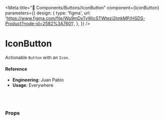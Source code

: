 
<Meta
  title="🧬 Components/Buttons/IconButton"
  component={IconButton}
  parameters={{
    design: {
      type: 'figma',
      url:
        'https://www.figma.com/file/Wp9mDxTvWicSTWtezj2ImkMP/HSDS-Product?node-id=2582%3A7601',
    },
  }}
/>

# IconButton

Actionable `Button` with an `Icon`.

<Preview>
  <Story name="default">
    <IconButton
      icon={text('icon', 'search')}
      iconSize={number('iconSize', 24)}
      shape={select(
        'shape',
        {
          circle: 'circle',
          default: 'default',
        },
        'circle'
      )}
      kind={select(
        'kind',
        {
          primary: 'primary',
          primaryAlt: 'primaryAlt',
          secondary: 'secondary',
          secondaryAlt: 'secondaryAlt',
          default: 'default',
          link: 'link',
        },
        'secondary'
      )}
      size={select(
        'size',
        {
          xl: 'xl',
          lgxl: 'lgxl',
          lg: 'lg',
          md: 'md',
          sm: 'sm',
          xs: 'xs',
        },
        'lg'
      )}
      isBorderless={boolean('isBorderless', true)}
      withCaret={boolean('withCaret', false)}
    />
  </Story>
</Preview>

#### Reference

- **Engineering**: Juan Pablo
- **Usage**: Everywhere

<br />
<br />

### Props

<Props of={IconButton} />
